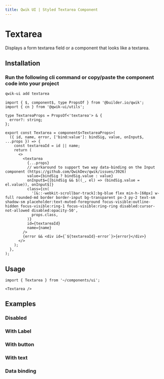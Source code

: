 ```yaml
---
title: Qwik UI | Styled Textarea Component
---
```




<StatusBanner status={statusByComponent.styled.Textarea} />

# Textarea

Displays a form textarea field or a component that looks like a textarea.

<ShowcaseHero />

## Installation

### Run the following cli command or copy/paste the component code into your project

```sh
qwik-ui add textarea
```

```tsx
import { $, component$, type PropsOf } from '@builder.io/qwik';
import { cn } from '@qwik-ui/utils';

type TextareaProps = PropsOf<'textarea'> & {
  error?: string;
};

export const Textarea = component$<TextareaProps>(
  ({ id, name, error, ['bind:value']: bindSig, value, onInput$, ...props }) => {
    const textareaId = id || name;
    return (
      <>
        <textarea
          {...props}
          // workaround to support two way data-binding on the Input component (https://github.com/QwikDev/qwik/issues/3926)
          value={bindSig ? bindSig.value : value}
          onInput$={[bindSig && $((_, el) => (bindSig.value = el.value)), onInput$]}
          class={cn(
            '[&::-webkit-scrollbar-track]:bg-blue flex min-h-[60px] w-full rounded-md border border-input bg-transparent px-3 py-2 text-sm shadow-sm placeholder:text-muted-foreground focus-visible:outline-hidden focus-visible:ring-1 focus-visible:ring-ring disabled:cursor-not-allowed disabled:opacity-50',
            props.class,
          )}
          id={textareaId}
          name={name}
        />
        {error && <div id={`${textareaId}-error`}>{error}</div>}
      </>
    );
  },
);
```

## Usage

```tsx
import { Textarea } from '~/components/ui';
```

```tsx
<Textarea />
```

## Examples

### Disabled

<ShowcaseDisabled />

### With Label

<ShowcaseWithLabel />

### With button

<ShowcaseWithButton />

### With text

<ShowcaseWithText />

### Data binding

<ShowcaseDataBinding />
